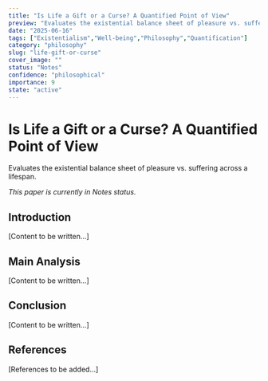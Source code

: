 ```yaml
---
title: "Is Life a Gift or a Curse? A Quantified Point of View"
preview: "Evaluates the existential balance sheet of pleasure vs. suffering across a lifespan."
date: "2025-06-16"
tags: ["Existentialism","Well-being","Philosophy","Quantification"]
category: "philosophy"
slug: "life-gift-or-curse"
cover_image: ""
status: "Notes"
confidence: "philosophical"
importance: 9
state: "active"
---
```


# Is Life a Gift or a Curse? A Quantified Point of View

Evaluates the existential balance sheet of pleasure vs. suffering across a lifespan.

*This paper is currently in Notes status.*

## Introduction

[Content to be written...]

## Main Analysis

[Content to be written...]

## Conclusion

[Content to be written...]

## References

[References to be added...]
